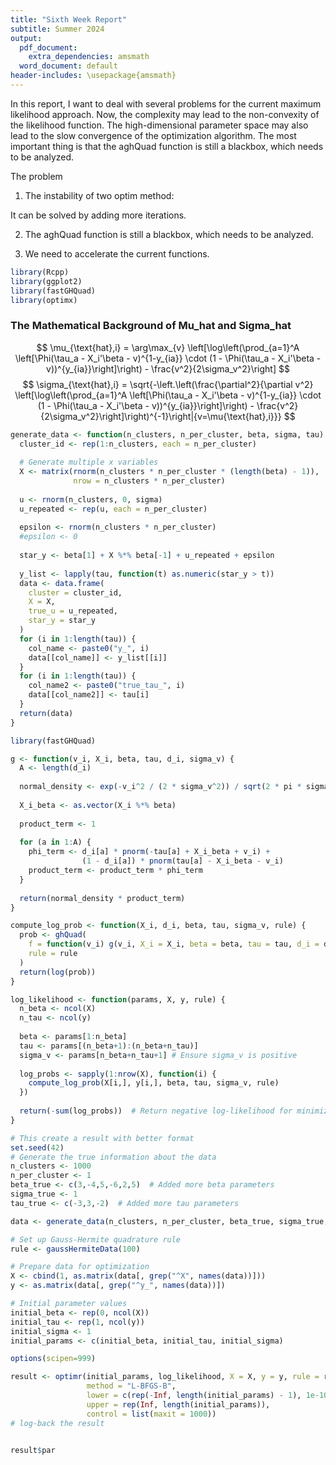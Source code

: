 ```yaml
---
title: "Sixth Week Report"
subtitle: Summer 2024
output:
  pdf_document:
    extra_dependencies: amsmath
  word_document: default
header-includes: \usepackage{amsmath}
---
```


In this report, I want to deal with several problems for the current maximum likelihood approach. Now, the complexity may lead to the non-convexity of the likelihood function. The high-dimensional parameter space may also lead to the slow convergence of the optimization algorithm. The most important thing is that the aghQuad function is still a blackbox, which needs to be analyzed. 

The problem

(1) The instability of two optim method:

It can be solved by adding more iterations. 

(2) The aghQuad function is still a blackbox, which needs to be analyzed.


(3) We need to accelerate the current functions. 




```r
library(Rcpp)
library(ggplot2)
library(fastGHQuad)
library(optimx)
```

### The Mathematical Background of Mu_hat and Sigma_hat

$$
\mu_{\text{hat},i} = \arg\max_{v} \left[\log\left(\prod_{a=1}^A \left[\Phi(\tau_a - X_i'\beta - v)^{1-y_{ia}} \cdot (1 - \Phi(\tau_a - X_i'\beta - v))^{y_{ia}}\right]\right) - \frac{v^2}{2\sigma_v^2}\right]
$$
$$
\sigma_{\text{hat},i} = \sqrt{-\left.\left(\frac{\partial^2}{\partial v^2} \left[\log\left(\prod_{a=1}^A \left[\Phi(\tau_a - X_i'\beta - v)^{1-y_{ia}} \cdot (1 - \Phi(\tau_a - X_i'\beta - v))^{y_{ia}}\right]\right) - \frac{v^2}{2\sigma_v^2}\right]\right)^{-1}\right|{v=\mu{\text{hat},i}}}
$$



```r
generate_data <- function(n_clusters, n_per_cluster, beta, sigma, tau) {
  cluster_id <- rep(1:n_clusters, each = n_per_cluster)
  
  # Generate multiple x variables
  X <- matrix(rnorm(n_clusters * n_per_cluster * (length(beta) - 1)), 
              nrow = n_clusters * n_per_cluster)
  
  u <- rnorm(n_clusters, 0, sigma)
  u_repeated <- rep(u, each = n_per_cluster)
  
  epsilon <- rnorm(n_clusters * n_per_cluster)
  #epsilon <- 0 
  
  star_y <- beta[1] + X %*% beta[-1] + u_repeated + epsilon
  
  y_list <- lapply(tau, function(t) as.numeric(star_y > t))
  data <- data.frame(
    cluster = cluster_id,
    X = X,
    true_u = u_repeated,
    star_y = star_y
  )
  for (i in 1:length(tau)) {
    col_name <- paste0("y_", i)
    data[[col_name]] <- y_list[[i]]
  }
  for (i in 1:length(tau)) {
    col_name2 <- paste0("true_tau_", i)
    data[[col_name2]] <- tau[i]
  }
  return(data)
}
```

```r
library(fastGHQuad)

g <- function(v_i, X_i, beta, tau, d_i, sigma_v) {
  A <- length(d_i)
  
  normal_density <- exp(-v_i^2 / (2 * sigma_v^2)) / sqrt(2 * pi * sigma_v^2)
  
  X_i_beta <- as.vector(X_i %*% beta)
  
  product_term <- 1
  
  for (a in 1:A) {
    phi_term <- d_i[a] * pnorm(-tau[a] + X_i_beta + v_i) + 
                (1 - d_i[a]) * pnorm(tau[a] - X_i_beta - v_i)
    product_term <- product_term * phi_term
  }
  
  return(normal_density * product_term)
}

compute_log_prob <- function(X_i, d_i, beta, tau, sigma_v, rule) {
  prob <- ghQuad(
    f = function(v_i) g(v_i, X_i = X_i, beta = beta, tau = tau, d_i = d_i, sigma_v = sigma_v),
    rule = rule
  )
  return(log(prob))
}

log_likelihood <- function(params, X, y, rule) {
  n_beta <- ncol(X)
  n_tau <- ncol(y)
  
  beta <- params[1:n_beta]
  tau <- params[(n_beta+1):(n_beta+n_tau)]
  sigma_v <- params[n_beta+n_tau+1] # Ensure sigma_v is positive
  
  log_probs <- sapply(1:nrow(X), function(i) {
    compute_log_prob(X[i,], y[i,], beta, tau, sigma_v, rule)
  })
  
  return(-sum(log_probs))  # Return negative log-likelihood for minimization
}
```









```r
# This create a result with better format 
set.seed(42)
# Generate the true information about the data
n_clusters <- 1000
n_per_cluster <- 1
beta_true <- c(3,-4,5,-6,2,5)  # Added more beta parameters
sigma_true <- 1
tau_true <- c(-3,3,-2)  # Added more tau parameters

data <- generate_data(n_clusters, n_per_cluster, beta_true, sigma_true, tau_true)

# Set up Gauss-Hermite quadrature rule
rule <- gaussHermiteData(100)

# Prepare data for optimization
X <- cbind(1, as.matrix(data[, grep("^X", names(data))]))
y <- as.matrix(data[, grep("^y_", names(data))])

# Initial parameter values
initial_beta <- rep(0, ncol(X))
initial_tau <- rep(1, ncol(y))
initial_sigma <- 1
initial_params <- c(initial_beta, initial_tau, initial_sigma)

options(scipen=999)
```

```r
result <- optimr(initial_params, log_likelihood, X = X, y = y, rule = rule, 
                 method = "L-BFGS-B", 
                 lower = c(rep(-Inf, length(initial_params) - 1), 1e-10),
                 upper = rep(Inf, length(initial_params)),
                 control = list(maxit = 1000))
# log-back the result
```




```r
```


```r
result$par
```









